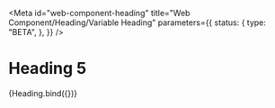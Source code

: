 <!-- @license CC0-1.0 -->


<Meta
  id="web-component-heading"
  title="Web Component/Heading/Variable Heading"
  parameters={{
    status: {
      type: "BETA",
    },
  }}
/>

# Heading 5

<Canvas>
  <Story
    name="level 5"
    args={{
      level: 5,
      textContent: "The Quick Brown Fox Jumps Over The Lazy Dog",
    }}
  >
    {Heading.bind({})}
  </Story>
</Canvas>
